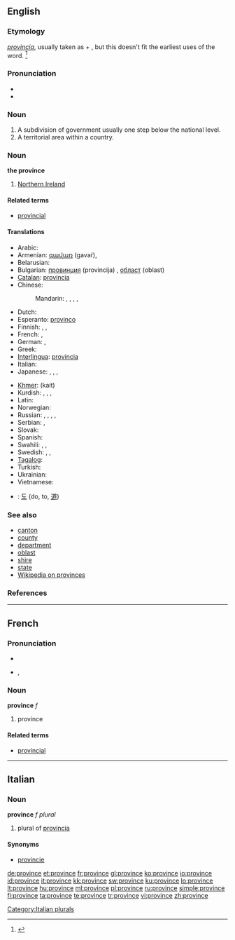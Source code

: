 ==English==
{{wikipedia|province}}
===Etymology===
{{etyl|la}} ''[[provincia]]'', usually taken as {{term|pro||before}} + {{term|vinco|vincere|win|lang=la}}, but this doesn't fit the earliest uses of the word. <ref>{{R:Online Etymology Dictionary|province}}</ref>

===Pronunciation===
* {{IPA|/pɹɒvins/}}
* {{audio|en-us-province.ogg|Audio (US)}}

===Noun===
{{en-noun}}

# A subdivision of government usually one step below the national level.
# A territorial area within a country.

===Noun===
'''the province'''
# {{British}} [[Northern Ireland]]

====Related terms====
* [[provincial]]

====Translations====
{{trans-top|A subdivision of government usually one step below the national level}}
* Arabic: {{t-|ar|ولاية|f|tr=wilaaya}}
* Armenian: [[գավառ]] (gavaŕ),  {{t-|hy|նահանգ|tr=nahang|xs=Armenian}}
* Belarusian: {{t|be|вобласць|f|tr=vóblasc’|xs=Belarusian}}
* Bulgarian: [[провинция]] (provincija) {{f}}, [[област]] (oblast) {{f}}
* [[Catalan]]: [[província]] {{f}}
* Chinese:
*: Mandarin: {{t|cmn|省份|tr=shěngfèn|sc=Hani}},  {{t-|cmn|省|tr=shěng|sc=Hani}},  {{qualifier|Japanese prefecture}} {{t-|cmn|縣|sc=Hani}},  {{t-|cmn|县|tr=xiàn|sc=Hani}},  {{qualifier|state}} {{t-|cmn|州|tr=zhōu|sc=Hani}}
* Dutch: {{t+|nl|provincie|f}}
* Esperanto: [[provinco]]
* Finnish: {{t+|fi|provinssi}}, {{t+|fi|maakunta}}, {{t+|fi|lääni}}
* French: {{t+|fr|province|f}},  {{qualifier|state}} {{t+|fr|état|m}}
* German: {{t+|de|Provinz|f}},  {{t+|de|Land|n}}
* Greek: {{t+|el|επαρχία|f|tr=eparçía}}
* [[Interlingua]]: [[provincia]]
* Italian: {{t+|it|provincia|f}}
* Japanese: {{qualifier|prefecture}} {{t+|ja|県|tr=けん, ken}},  {{qualifier|region}} {{t+|ja|地方|tr=ちほう, chihō}},  {{qualifier|state, province}} {{t+|ja|州|tr=しゅう, shū}},  {{qualifier|Chinese province}} {{t+|ja|省|tr=しょう, shō}}
{{trans-mid}}
* [[Khmer]]: {{Khmr|[[ខេត្ត]]}} (kait)
* Kurdish: {{t+|ku|parêzgeh|f}}, {{t+|ku|wîlayet|f}}, {{t+|ku|eyalet|f}}, {{t+|ku|mihafize|f}}
* Latin: {{t+|la|provincia}}
* Norwegian: {{t-|no|provins|m}}
* Russian: {{qualifier|Russian oblast}} {{t+|ru|область|f|tr=óblast’}},  {{qualifier|Russian krai}} {{t+|ru|край|m|tr=kraj}}, {{qualifier|province}} {{t|ru|провинция|tr=províncija}},  {{qualifier|state}} {{t+|ru|штат|m|tr=štat}},  {{qualifier|prefecture}} {{t|ru|префектура|f|tr=prefektúra}}
* Serbian: {{t-|sr|паланка|tr=palanka|sc=Cyrl}}, {{t-|sr|област|tr=oblast|sc=Cyrl}}
* Slovak: {{t|sk|oblasť|f}}
* Spanish: {{t-|es|provincia|f}}
* Swahili: {{t+|sw|mkoa|xs=Swahili}},  {{t+|sw|jimbo|xs=Swahili}},  {{t+|sw|jimbo|xs=Swahili}}
* Swedish: {{t+|sv|provins|c}},  {{t+|sv|län|n}},  {{t+|sv|landskap|n}}
* [[Tagalog]]: {{t-|tl|probinsiya|xs=Tagalog}}
* Turkish: {{t+|tr|il}}
* Ukrainian: {{t-|uk|область|f|tr=óblast’|xs=Ukrainian}}
* Vietnamese: {{t+|vi|tỉnh|xs=Vietnamese}}
{{trans-bottom}}

{{checktrans}}
* {{ttbc|Korean}}: [[도]] (do, to, [[道]])

===See also===
* [[canton]]
* [[county]]
* [[department]]
* [[oblast]]
* [[shire]]
* [[state]]
* [[w:Province|Wikipedia on provinces]]

===References===
<references/>
----

==French==

===Pronunciation===
* {{audio|Fr-province.ogg|audio}}
* {{IPA|lang=fr|/pʁɔ.vɛ̃s/}}, {{SAMPA|/pRO.vE~s/}}

===Noun===
'''province''' ''f''

# province

====Related terms====
* [[provincial]]

----

==Italian==

===Noun===
'''province''' ''f plural''

# plural of [[provincia]]

====Synonyms====
* [[provincie]]

[[Category:Italian plurals]]

[[de:province]]
[[et:province]]
[[fr:province]]
[[gl:province]]
[[ko:province]]
[[io:province]]
[[id:province]]
[[it:province]]
[[kk:province]]
[[sw:province]]
[[ku:province]]
[[lo:province]]
[[lt:province]]
[[hu:province]]
[[ml:province]]
[[pl:province]]
[[ru:province]]
[[simple:province]]
[[fi:province]]
[[ta:province]]
[[te:province]]
[[tr:province]]
[[vi:province]]
[[zh:province]]